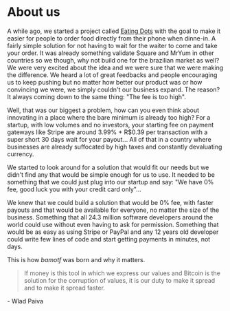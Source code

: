 # About us

A while ago, we started a project called [Eating Dots](https://eatingdots.com)
with the goal to make it easier for people to order food directly from their
phone when dinne-in. A fairly simple solution for not having to wait for the
waiter to come and take your order. It was already something validate Square and
MrYum in other countries so we though, why not build one for the brazilian
market as well? We were very excited about the idea and we were sure that we
were making the difference. We heard a lot of great feedbacks and people
encouraging us to keep pushing but no matter how better our product was or how
convincing we were, we simply couldn't our business expand. The reason? It
always coming down to the same thing: "The fee is too high".

Well, that was our biggest a problem, how can you even think about innovating in
a place where the bare minimum is already too high? For a startup, with low
volumes and no investors, your starting fee on payment gateways like Stripe are
around 3.99% + R$0.39 per transaction with a super short 30 days wait for your
payout... All of that in a country where businesses are already suffocated by
high taxes and constantly devaluating currency.

We started to look around for a solution that would fit our needs but we didn't
find any that would be simple enough for us to use. It needed to be something
that we could just plug into our startup and say: "We have 0% fee, good luck you
with your credit card only"...

We knew that we could build a solution that would be 0% fee, with faster payouts
and that would be available for everyone, no matter the size of the business.
Something that all 24.3 million software developers around the world could use
without even having to ask for permission. Something that would be as easy as
using Stripe or PayPal and any 12 years old developer could write few lines of
code and start getting payments in minutes, not days.

This is how _bamotf_ was born and why it matters.

> If money is this tool in which we express our values and Bitcoin is the
> solution for the corruption of values, it is our duty to make it spread and to
> make it spread faster.

\- Wlad Paiva
